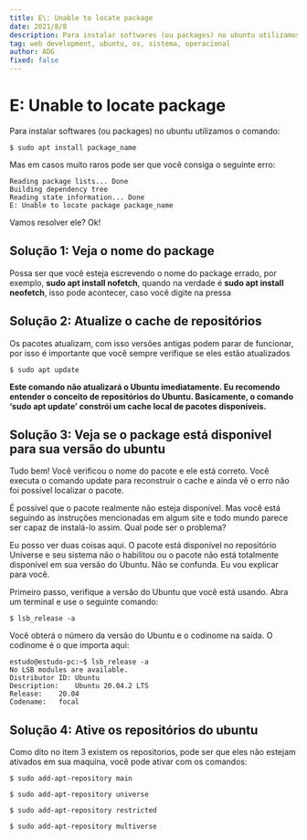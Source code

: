 ```yaml
---
title: E\: Unable to locate package
date: 2021/8/8
description: Para instalar softwares (ou packages) no ubuntu utilizamos comandos, Mas em casos muito raros pode ser que você consiga um erro muito chato, vamos aprender a resolver esse erro?
tag: web development, ubuntu, os, sistema, operacional
author: ADG
fixed: false
---
```

# E: Unable to locate package

Para instalar softwares (ou packages) no ubuntu utilizamos o comando:

```
$ sudo apt install package_name
```

Mas em casos muito raros pode ser que você consiga o seguinte erro:

```
Reading package lists... Done
Building dependency tree       
Reading state information... Done
E: Unable to locate package package_name
```

Vamos resolver ele? Ok!

## Solução 1: Veja o nome do package

Possa ser que você esteja escrevendo o nome do package errado, por exemplo, **sudo apt install nofetch**, quando na verdade é **sudo apt install neofetch**, isso pode acontecer, caso você digite na pressa

## Solução 2: Atualize o cache de repositórios

Os pacotes atualizam, com isso versões antigas podem parar de funcionar, por isso é importante que você sempre verifique se eles estão atualizados

```
$ sudo apt update
```

**Este comando não atualizará o Ubuntu imediatamente. Eu recomendo entender o conceito de repositórios do Ubuntu. Basicamente, o comando ‘sudo apt update’ constrói um cache local de pacotes disponíveis.**

## Solução 3: Veja se o package está disponivel para sua versão do ubuntu

Tudo bem! Você verificou o nome do pacote e ele está correto. Você executa o comando update para reconstruir o cache e ainda vê o erro não foi possível localizar o pacote.

É possível que o pacote realmente não esteja disponível. Mas você está seguindo as instruções mencionadas em algum site e todo mundo parece ser capaz de instalá-lo assim. Qual pode ser o problema?

Eu posso ver duas coisas aqui. O pacote está disponível no repositório Universe e seu sistema não o habilitou ou o pacote não está totalmente disponível em sua versão do Ubuntu. Não se confunda. Eu vou explicar para você.

Primeiro passo, verifique a versão do Ubuntu que você está usando. Abra um terminal e use o seguinte comando:

```
$ lsb_release -a
```

Você obterá o número da versão do Ubuntu e o codinome na saída. O codinome é o que importa aqui:

```
estudo@estudo-pc:~$ lsb_release -a
No LSB modules are available.
Distributor ID:	Ubuntu
Description:	Ubuntu 20.04.2 LTS
Release:	20.04
Codename:	focal
```

## Solução 4: Ative os repositórios do ubuntu

Como dito no item 3 existem os repositorios, pode ser que eles não estejam ativados em sua maquina, você pode ativar com os comandos:

```
$ sudo add-apt-repository main
```
```
$ sudo add-apt-repository universe
```
```
$ sudo add-apt-repository restricted
```
```
$ sudo add-apt-repository multiverse
```